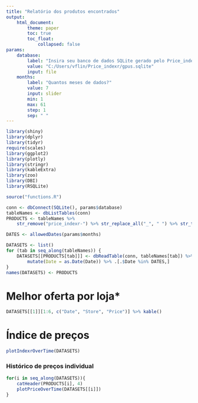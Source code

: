 ---
title: "Relatório dos produtos encontrados"
output: 
    html_document:
        theme: paper
        toc: true
        toc_float: 
            collapsed: false
params:
    database:
        label: "Insira seu banco de dados SQLite gerado pelo Price_indexr"
        value: "C:/Users/vflin/Price_indexr/gpus.sqlite"
        input: file
    months:
        label: "Quantos meses de dados?"
        value: 7
        input: slider
        min: 1
        max: 61
        step: 1
        sep: " "
---

```{r setup, include=FALSE}
 
library(shiny)
library(dplyr)
library(tidyr)
require(scales)
library(ggplot2)
library(plotly)
library(stringr)
library(kableExtra)
library(zoo)
library(DBI)
library(RSQLite)

source("functions.R")

conn <- dbConnect(SQLite(), params$database)
tableNames <- dbListTables(conn)
PRODUCTS <- tableNames %>%
    str_remove("price_indexr-") %>% str_replace_all("_", " ") %>% str_to_upper()

DATES <- allowedDates(params$months)

DATASETS <- list()
for (tab in seq_along(tableNames)) {
    DATASETS[[PRODUCTS[tab]]] <- dbReadTable(conn, tableNames[tab]) %>%
        mutate(Date = as.Date(Date)) %>% .[.$Date %in% DATES,]
}
names(DATASETS) <- PRODUCTS
```

# Melhor oferta por loja*

```{r priceByStore}
DATASETS[[1]][1:6, c("Date", "Store", "Price")] %>% kable()
```

# Índice de preços

```{r}
plotIndexrOverTime(DATASETS)
```


### Histórico de preços individual {.tabset}

```{r echo=FALSE, fig.height=3, results='asis'}
for(i in seq_along(DATASETS)){
    catHeader(PRODUCTS[i], 4)
    plotPriceOverTime(DATASETS[[i]])
}
```
